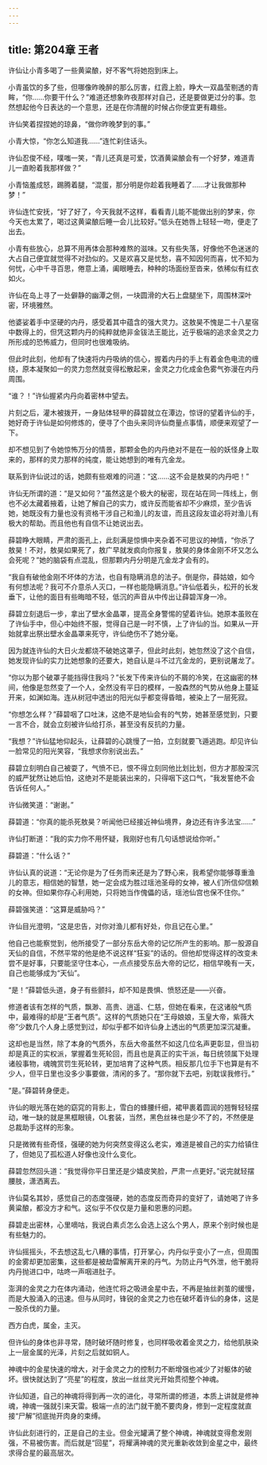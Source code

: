 ```yaml
---
---
---
```

title: 第204章 王者
---





许仙让小青多喝了一些黄粱酿，好不客气将她抱到床上。

小青虽饮的多了些，但哪像昨晚醉的那么厉害，红霞上脸，睁大一双晶莹剔透的青眸，“你……你要干什么？”难道还想象昨夜那样对自己，还是要做更过分的事。忽然想起他今日表达的一个意思，还是在你清醒的时候占你便宜更有趣些。

许仙笑着捏捏她的琼鼻，“做你昨晚梦到的事。”

小青大惊，“你怎么知道我……”连忙刹住话头。

许仙忍俊不经，噗嗤一笑，“青儿还真是可爱，饮酒黄粱酿会有一个好梦，难道青儿一直盼着我那样做？”

小青恼羞成怒，踢腾着腿，“混蛋，那分明是你趁着我睡着了……才让我做那种梦！”

许仙连忙安抚，“好了好了，今天我就不这样，看看青儿能不能做出别的梦来，你今天也太累了，喝过这黄粱酿后睡一会儿比较好。”低头在她唇上轻轻一吻，便走了出去。

小青有些放心，总算不用再体会那种难熬的滋味。又有些失落，好像他不色迷迷的大占自己便宜就觉得不对劲似的。又是欢喜又是忧愁，喜不知因何而喜，忧不知为何忧，心中千寻百思，倦意上涌，阖眼睡去，种种的场面纷至沓来，依稀似有红衣如火。

许仙在岛上寻了一处僻静的幽潭之侧，一块圆滑的大石上盘腿坐下，周围林深叶密，环境雅然。

他婆娑着手中坚硬的内丹，感受着其中蕴含的强大灵力。这敖昊不愧是二十八星宿中数得上的，但凭这颗内丹的纯粹就绝非金钹法王能比，近乎极端的追求金灵之力所形成的恐怖威力，但同时也很难吸纳。

但此时此刻，他却有了快速将内丹吸纳的信心，握着内丹的手上有着金色电流的缠绕，原本凝聚如一的灵力忽然就变得松散起来，金灵之力化成金色雾气弥漫在内丹周围。

“谁？！”许仙握紧内丹向着密林中望去。

片刻之后，灌木被拨开，一身贴体轻甲的薛碧就立在潭边，惊讶的望着许仙的手，她好奇于许仙是如何修炼的，便寻了个由头来同许仙商量点事情，顺便来观望了一下。

却不想见到了令她惊怖万分的情景，那颗金色的内丹绝对不是在一般的妖怪身上取来的，那样的灵力那样的纯度，能让她想到的唯有亢金龙。

联系到许仙说过的话，她颇有些艰难的问道：“这……这不会是敖昊的内丹吧！”

许仙无所谓的道：“是又如何？”虽然这是个极大的秘密，现在站在同一阵线上，倒也不必太藏着掖着，让她了解自己的实力，或许反而能省却不少麻烦，至少告诉她，她既没有力量也没有资格干涉自己和渔儿的友谊，而且这段友谊必将对渔儿有极大的帮助。而且他也有自信不让她说出去。

薛碧睁大眼睛，严肃的面孔上，此刻满是惊惧中夹杂着不可思议的神情，“你杀了敖昊！不对，敖昊如果死了，敖广早就发疯向你报复，敖昊的身体金刚不坏又怎么会死呢？”她的脑袋有点混乱，但那颗内丹分明是亢金龙才会有的。

“我自有破他金刚不坏体的方法，也自有隐瞒消息的法子。倒是你，薛姑娘，如今有何想法呢？我可不介意杀人灭口，一样也能隐瞒消息。”许仙低着头，松开的长发垂下，让他的面目有些晦暗不轻，低沉的声音从中传出让薛碧浑身一冷。

薛碧立刻退后一步，拿出了壁水金晶罩，提高全身警惕的望着许仙。她原本虽败在了许仙手中，但心中始终不服，觉得自己是一时不慎，上了许仙的当。如果从一开始就拿出祭出壁水金晶罩来死守，许仙绝伤不了她分毫。

因为就连许仙的大日火龙都烧不破她这罩子，但此时此刻，她忽然没了这个自信，她发现许仙的实力比她想象的还要大，她自认是斗不过亢金龙的，更别说屠龙了。

“你以为那个破罩子能挡得住我吗？”长发下传来许仙的不屑的冷笑，在这幽密的林间，他像是忽然变了一个人，全然没有平日的模样，一股森然的气势从他身上蔓延开来，如渊如海。连从树冠中透出的阳光似乎都变得昏暗，被染上了一层死寂。

“你想怎么样？”薛碧咽了口吐沫，这绝不是地仙会有的气势，她甚至感觉到，只要一言不合，就会立刻被许仙给打杀，甚至没有反抗的力量。

“我想？”许仙猛地仰起头，让薛碧的心跳慢了一拍，立刻就要飞遁逃跑。却见许仙一脸常见的阳光笑容，“我想求你别说出去。”

薛碧立刻明白自己被耍了，气愤不已，恨不得立刻同他比划比划，但方才那股深沉的威严犹然让她后怕，这绝对不是能装出来的，只得咽下这口气，“我发誓绝不会告诉任何人。”

许仙微笑道：“谢谢。”

薛碧道：“你真的能杀死敖昊？听闻他已经接近神仙境界，身边还有许多法宝……”

许仙打断道：“我的实力你不用怀疑，我刚好也有几句话想说给你听。”

薛碧道：“什么话？”

许仙认真的说道：“无论你是为了任务而来还是为了野心来，我希望你能够尊重渔儿的意志，相信她的智慧，她一定会成为胜过瑶池圣母的女神，被人们所信仰信赖的女神。但如果你存心利用她，只将她当作傀儡的话，瑶池仙宫也保不住你。”

薛碧强笑道：“这算是威胁吗？”

许仙目光澄明，“这是忠告，对你对渔儿都有好处，你且记在心里。”

他自己也能察觉到，他所接受了一部分东岳大帝的记忆所产生的影响。那一股源自天仙的自信，不然平常的他是绝不说这样“狂妄”的话的。但他却觉得这样的改变未尝不是好事，只要能坚守住本心，一点点接受东岳大帝的记忆，相信早晚有一天，自己也能够成为“天仙”。

“是！”薛碧低头道，身子有些颤抖，却不知是畏惧、愤怒还是——兴奋。

修道者该有怎样的气质，飘渺、高贵、逍遥、仁慈，但她在看来，在这诸般气质中，最难得的却是“王者气质”。这样的气质她只在“王母娘娘，玉皇大帝，紫薇大帝”少数几个人身上感觉到过，却似乎都不如许仙身上透出的气质更加深沉凝重。

这却也是当然，除了本身的气质外，东岳大帝虽然不如这几位名声更彰显，但当初却是真正的实权派，掌握着生死轮回，而且也是真正的实干派，每日统领属下处理诸般事物，魂魄赏罚生死轮转，更加培育了这种气质。相反那几位手下也算是有不少人，但平日里也没多少事要做，清闲的多了。“那你就下去吧，别耽误我修行。”

“是。”薛碧转身便走。

许仙的眼光落在她的窈窕的背影上，雪白的蜂腰纤细，裙甲裹着圆润的翘臀轻轻摆动，唯一缺的就是黑框眼镜，OL套装，当然，黑色丝袜也是少不了的，不然便是总裁助手这样的形象。

只是微微有些奇怪，强硬的她为何突然变得这么老实，难道是被自己的实力给镇住了，但她见了孤松道人好像也没什么变化。

薛碧忽然回头道：“我觉得你平日里还是少嬉皮笑脸，严肃一点更好。”说完就轻摆腰肢，潇洒离去。

许仙莫名其妙，感觉自己的态度强硬，她的态度反而奇异的变好了，请她喝了许多黄粱酿，都没方才和气。这似乎不仅仅是力量和恩惠的问题。

薛碧走出密林，心里嘀咕，我说白素贞怎么会选上这么个男人，原来个别时候也是有些魅力的。

许仙摇摇头，不去想这乱七八糟的事情，打开掌心，内丹似乎变小了一点，但周围的金雾却更加密集，这些都是被劫雷解离开来的丹气。为防止丹气外泄，他干脆将内丹抛进口中，咕咚一声咽进肚子。

澎湃的金灵之力在体内涌动，他连忙将之吸进金星中去，不再是抽丝剥茧的缓慢，而是大股涌入的迅速。但与从同时，锋锐的金灵之力也在破坏着许仙的身体，这是一股杀伐的力量。

西方白虎，属金，主灭。

但许仙的身体也非寻常，随时破坏随时修复，也同样吸收着金灵之力，给他肌肤染上一层金属的光泽，片刻之后就如铜人。

神魂中的金星快速的增大，对于金灵之力的控制力不断增强也减少了对躯体的破坏。很快就达到了“亮星”的程度，放出一丝丝灵光开始贯彻整个神魂。

许仙知道，自己的神魂将得到再一次的进化，寻常所谓的修道，本质上讲就是修神魂，神魂一强就引来天雷。极端一点的法门就干脆不要肉身，修到一定程度就直接“尸解”彻底抛开肉身的束缚。

许仙此刻进行的，正是自己的主业。但金光罐满了整个神魂，神魂就变得愈发刚强，不易被伤害。而后就是“回星”，将耀满神魂的灵光重新收敛到金星之中，最终求得合星的最高层次。